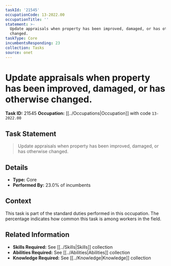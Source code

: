 ```yaml
---
taskId: '21545'
occupationCode: 13-2022.00
occupationTitle: ''
statement: >-
  Update appraisals when property has been improved, damaged, or has otherwise
  changed.
taskType: Core
incumbentsResponding: 23
collection: Tasks
source: onet
---
```

# Update appraisals when property has been improved, damaged, or has otherwise changed.

**Task ID:** 21545
**Occupation:** [[../Occupations|Occupation]] with code `13-2022.00`

## Task Statement

> Update appraisals when property has been improved, damaged, or has otherwise changed.

## Details

- **Type:** Core
- **Performed By:** 23.0% of incumbents

## Context

This task is part of the standard duties performed in this occupation. The percentage indicates how common this task is among workers in the field.

## Related Information

- **Skills Required:** See [[../Skills|Skills]] collection
- **Abilities Required:** See [[../Abilities|Abilities]] collection
- **Knowledge Required:** See [[../Knowledge|Knowledge]] collection

